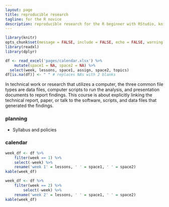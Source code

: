 ```yaml
---
layout: page
title: reproducible research
tagline: for the R novice
description: reproducible research for the R beginner with RStudio, knitr
---
```


```r
library(knitr)
opts_chunk$set(message = FALSE, include = FALSE, echo = FALSE, warning = FALSE)
library(readxl)
library(dplyr)
```


```r
df <- read_excel('pages/calendar.xlsx') %>% 
	mutate(space1 = NA, space2 = NA) %>%
  select(week, lessons, space1, assign, space2, topics)
df[is.na(df)] <- " " # replaces NAs with 2 blanks
```


In technical work or research that utilizes a computer, the three common file types are data files, computer scripts to run the analysis, and presentation documents to report findings. This course is about explicitly linking the technical report, paper, or talk to the software, scripts, and data files that generated the findings. 

### planning

- Syllabus and policies

### calendar

```r
week_df <- df %>% 
	filter(week == 1) %>% 
	select(-week) %>%
	rename('week 1' = lessons, ' ' = space1, ' ' = space2)
kable(week_df)
```



```r
week_df <- df %>% 
	filter(week == 2) %>% 
		select(-week) %>%
	rename('week 2' = lessons, ' ' = space1, ' ' = space2)
kable(week_df)
```





<!--

### materials

Week 1

- [Topic] [Assignment] 
- [Topic] [Assignment] 
- [Topic] [Assignment] 



Week 3 

- Topic [assignments] [tutorials] [slides] [notes] [links] 
- Topic [assignments] [tutorials] [slides] [notes] [links] 
- Topic [assignments] [tutorials] [slides] [notes] [links] 

Week 4 

- Topic [assignments] [tutorials] [slides] [notes] [links] 
- Topic [assignments] [tutorials] [slides] [notes] [links] 
- Topic [assignments] [tutorials] [slides] [notes] [links]  

Week 5 

- Topic [assignments] [tutorials] [slides] [notes] [links] 
- Topic [assignments] [tutorials] [slides] [notes] [links] 
- Topic [assignments] [tutorials] [slides] [notes] [links]   

Week 6 

- Topic [assignments] [tutorials] [slides] [notes] [links] 
- Topic [assignments] [tutorials] [slides] [notes] [links] 
- Topic [assignments] [tutorials] [slides] [notes] [links]   

Week 7 

- Topic [assignments] [tutorials] [slides] [notes] [links] 
- Topic [assignments] [tutorials] [slides] [notes] [links] 
- Topic [assignments] [tutorials] [slides] [notes] [links]  

Week 8 

- Topic [assignments] [tutorials] [slides] [notes] [links] 
- Topic [assignments] [tutorials] [slides] [notes] [links] 
- Topic [assignments] [tutorials] [slides] [notes] [links]  

Week 9 

- Topic [assignments] [tutorials] [slides] [notes] [links] 
- Topic [assignments] [tutorials] [slides] [notes] [links] 
- Topic [assignments] [tutorials] [slides] [notes] [links]  

Week 10 

- Topic [assignments] [tutorials] [slides] [notes] [links] 
- Topic [assignments] [tutorials] [slides] [notes] [links] 
- Topic [assignments] [tutorials] [slides] [notes] [links]  
-->


### 





